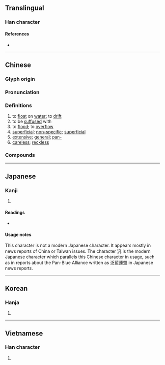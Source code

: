 {{character info/new}}
{{also|汎|氾}}
==Translingual==

===Han character===
{{Han char|rn=85|rad=水|as=05|sn=8|four=32137|canj=EHIO|ids=⿰氵乏}}

====References====
* {{Han ref|kx=0616.210|dkj=17298|dj=1011.040|hdz=31569.020|uh=6CDB|ud=27867|bh=AA78|bd=43640}}

----

==Chinese==
{{zh-forms}}

===Glyph origin===
{{Han etym}}

===Pronunciation===
{{zh-pron
|m=fàn
|c=faan3,fung2,fung3
|h=pfs=
|md=
|mn=hoàn/hàm/twv:hoān
|mn_note=hoàn - literary; hàm - vernacular
|w=
|mc=y
|oc=y
|cat=v,a,pref
}}

===Definitions===
{{zh-hanzi}}

# to [[float]] on [[water]]; to [[drift]]
# to be [[suffused]] with
# to [[flood]]; to [[overflow]]
# [[superficial]]; [[non-specific]]; [[superficial]]
# [[extensive]]; [[general]]; [[pan-]]
# [[careless]]; [[reckless]]

===Compounds===
{{zh-der|泛音|寬泛|廣泛|平平泛泛|泛濫成災|泛駕之馬|泛頭|泛覽|泛常|泛問|泛舟|泛子|拍泛|挑泛|泛泛之輩|泛聲|泛索|科泛|梗泛|泛宅|空泛|泛潮|漂泛|泛駕|泛神論|泛指|活泛|泛脣泛舌|泛紅|泛靈信仰|泛起|泛論|泛濫|泛溢|泛泛而談|泛泛|泛心論|浮泛|泛動|浮家泛宅|泛泛之交|捻泛|飄泛|虛泛|膚泛|調泛|說泛}}

----

==Japanese==

===Kanji===
{{ja-kanji|grade=|rs=水05}}

# {{defn|lang=ja|sort=水05}}

====Readings====
* {{ja-readings|on=[[はん]] (han), [[ほう]] (hō)|kun=[[うかぶ]] (ukabu)}}

====Usage notes====
This character is not a modern Japanese character. It appears mostly in news reports of China or Taiwan issues. The character 汎 is the modern Japanese character which parallels this Chinese character in usage, such as in reports about the Pan-Blue Alliance written as 泛藍連盟 in Japanese news reports.

----

==Korean==

===Hanja===
{{ko-hanja|hangeul=[[범]], [[봉]]|eumhun=|rv=beom, bong|mr=pŏm, pong|y=pem, pong}}

# {{defn|lang=ko|sort=水05}}

----

==Vietnamese==

===Han character===
{{vi-hantu|[[phiếm]], [[phím]], [[mẹp]]|rs=水05}}

# {{defn|lang=vi|sort=水05}}